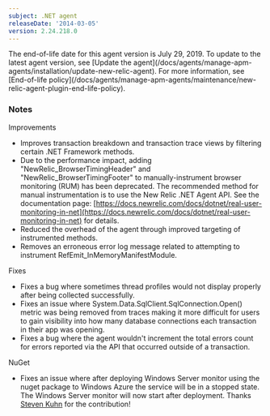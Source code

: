 ```yaml
---
subject: .NET agent
releaseDate: '2014-03-05'
version: 2.24.218.0
---
```


<Callout variant="important">
  The end-of-life date for this agent version is July 29, 2019. To update to the latest agent version, see [Update the agent](/docs/agents/manage-apm-agents/installation/update-new-relic-agent). For more information, see [End-of-life policy](/docs/agents/manage-apm-agents/maintenance/new-relic-agent-plugin-end-life-policy).
</Callout>

### Notes

Improvements

* Improves transaction breakdown and transaction trace views by filtering certain .NET Framework methods.
* Due to the performance impact, adding "NewRelic_BrowserTimingHeader" and "NewRelic_BrowserTimingFooter" to manually-instrument browser monitoring (RUM) has been deprecated. The recommended method for manual instrumentation is to use the New Relic .NET Agent API. See the documentation page: [https://docs.newrelic.com/docs/dotnet/real-user-monitoring-in-net](https://docs.newrelic.com/docs/dotnet/real-user-monitoring-in-net) for details.
* Reduced the overhead of the agent through improved targeting of instrumented methods.
* Removes an erroneous error log message related to attempting to instrument RefEmit_InMemoryManifestModule.

Fixes

* Fixes a bug where sometimes thread profiles would not display properly after being collected successfully.
* Fixes an issue where System.Data.SqlClient.SqlConnection.Open() metric was being removed from traces making it more difficult for users to gain visibility into how many database connections each transaction in their app was opening.
* Fixes a bug where the agent wouldn't increment the total errors count for errors reported via the API that occurred outside of a transaction.

NuGet

* Fixes an issue where after deploying Windows Server monitor using the nuget package to Windows Azure the service will be in a stopped state. The Windows Server monitor will now start after deployment. Thanks [Steven Kuhn](https://github.com/chartek) for the contribution!
